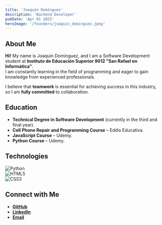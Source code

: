 ```yaml
---
title: 'Joaquín Domínguez'
description: 'Backend Developer'
pubDate: 'Apr 01 2025'
heroImage: '/founders/joaquin_dominguez.jpeg'
---
```


## About Me

**Hi!** My name is Joaquín Domínguez, and I am a Software Development student at **Instituto de Educación Superior 9012 "San Rafael en Informática"**.  
I am constantly learning in the field of programming and eager to gain knowledge from experienced professionals.  

I believe that **teamwork** is essential for achieving success in this industry, so I am **fully committed** to collaboration.  

## Education

- **Technical Degree in Software Development** (currently in the third and final year).  
- **Cell Phone Repair and Programming Course** – Eddis Educativa.  
- **JavaScript Course** – Udemy.  
- **Python Course** – Udemy.  

## Technologies

![Python](https://img.shields.io/badge/python-3670A0?style=for-the-badge&logo=python&logoColor=ffdd54)  
![HTML5](https://img.shields.io/badge/html5-%23E34F26.svg?style=for-the-badge&logo=html5&logoColor=white)  
![CSS3](https://img.shields.io/badge/css3-%231572B6.svg?style=for-the-badge&logo=css3&logoColor=white)  

## Connect with Me

- **[GitHub](http://github.com/DOMINGUEZJOACOO)**  
- **[LinkedIn](https://www.linkedin.com/in/joaquin-dominguez-0a3173356)**  
- **[Email](mailto:joaquindominguez03@gmail.com)**  
